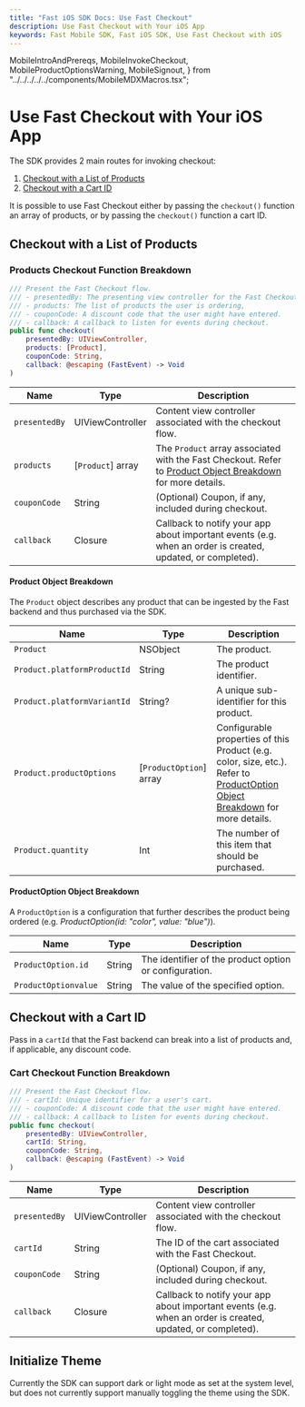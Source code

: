 ```yaml
---
title: "Fast iOS SDK Docs: Use Fast Checkout"
description: Use Fast Checkout with Your iOS App
keywords: Fast Mobile SDK, Fast iOS SDK, Use Fast Checkout with iOS
---
```


  MobileIntroAndPrereqs,
  MobileInvokeCheckout,
  MobileProductOptionsWarning,
  MobileSignout,
} from "../../../../../components/MobileMDXMacros.tsx";


# Use Fast Checkout with Your iOS App

<MobileInvokeCheckout
  sdkModuleName="FastCheckout"
  actionType="handler"
  actionName="FastCheckoutButton"
/>

The SDK provides 2 main routes for invoking checkout:

1. [Checkout with a List of Products](#checkout-with-a-list-of-products)
2. [Checkout with a Cart ID](#checkout-with-a-cart-id)

It is possible to use Fast Checkout either by passing the `checkout()` function an array of products, or by passing the `checkout()` function a cart ID.

## Checkout with a List of Products

### Products Checkout Function Breakdown

```swift
/// Present the Fast Checkout flow.
/// - presentedBy: The presenting view controller for the Fast Checkout flow.
/// - products: The list of products the user is ordering,
/// - couponCode: A discount code that the user might have entered.
/// - callback: A callback to listen for events during checkout.
public func checkout(
	presentedBy: UIViewController,
	products: [Product],
	couponCode: String,
	callback: @escaping (FastEvent) -> Void
)
```

| Name          | Type              | Description                                                                                                                             |
| ------------- | ----------------- | --------------------------------------------------------------------------------------------------------------------------------------- |
| `presentedBy` | UIViewController  | Content view controller associated with the checkout flow.                                                                              |
| `products`    | [`Product`] array | The `Product` array associated with the Fast Checkout. Refer to [Product Object Breakdown](#product-object-breakdown) for more details. |
| `couponCode`  | String            | (Optional) Coupon, if any, included during checkout.                                                                                    |
| `callback`    | Closure           | Callback to notify your app about important events (e.g. when an order is created, updated, or completed).                              |

#### Product Object Breakdown

The `Product` object describes any product that can be ingested by the Fast backend and thus purchased via the SDK.

| Name                        | Type                    | Description                                                                                                                                                    |
| --------------------------- | ----------------------- | -------------------------------------------------------------------------------------------------------------------------------------------------------------- |
| `Product`                   | NSObject                | The product.                                                                                                                                                   |
| `Product.platformProductId` | String                  | The product identifier.                                                                                                                                        |
| `Product.platformVariantId` | String?                 | A unique sub-identifier for this product.                                                                                                                      |
| `Product.productOptions`    | [`ProductOption`] array | Configurable properties of this Product (e.g. color, size, etc.). Refer to [ProductOption Object Breakdown](#productoption-object-breakdown) for more details. |
| `Product.quantity`          | Int                     | The number of this item that should be purchased.                                                                                                              |

#### ProductOption Object Breakdown

<MobileProductOptionsWarning sdkFullName="Fast iOS SDK" />

A `ProductOption` is a configuration that further describes the product being ordered (e.g. _ProductOption(id: "color", value: "blue")_).

| Name                 | Type   | Description                                            |
| -------------------- | ------ | ------------------------------------------------------ |
| `ProductOption.id`   | String | The identifier of the product option or configuration. |
| `ProductOptionvalue` | String | The value of the specified option.                     |

## Checkout with a Cart ID

Pass in a `cartId` that the Fast backend can break into a list of products and, if applicable, any discount code.

### Cart Checkout Function Breakdown

```swift
/// Present the Fast Checkout flow.
/// - cartId: Unique identifier for a user's cart.
/// - couponCode: A discount code that the user might have entered.
/// - callback: A callback to listen for events during checkout.
public func checkout(
	presentedBy: UIViewController,
	cartId: String,
	couponCode: String,
	callback: @escaping (FastEvent) -> Void
)
```

| Name          | Type             | Description                                                                                                |
| ------------- | ---------------- | ---------------------------------------------------------------------------------------------------------- |
| `presentedBy` | UIViewController | Content view controller associated with the checkout flow.                                                 |
| `cartId`      | String           | The ID of the cart associated with the Fast Checkout.                                                      |
| `couponCode`  | String           | (Optional) Coupon, if any, included during checkout.                                                       |
| `callback`    | Closure          | Callback to notify your app about important events (e.g. when an order is created, updated, or completed). |

## Initialize Theme

Currently the SDK can support dark or light mode as set at the system level, but does not currently support manually toggling the theme using the SDK.
